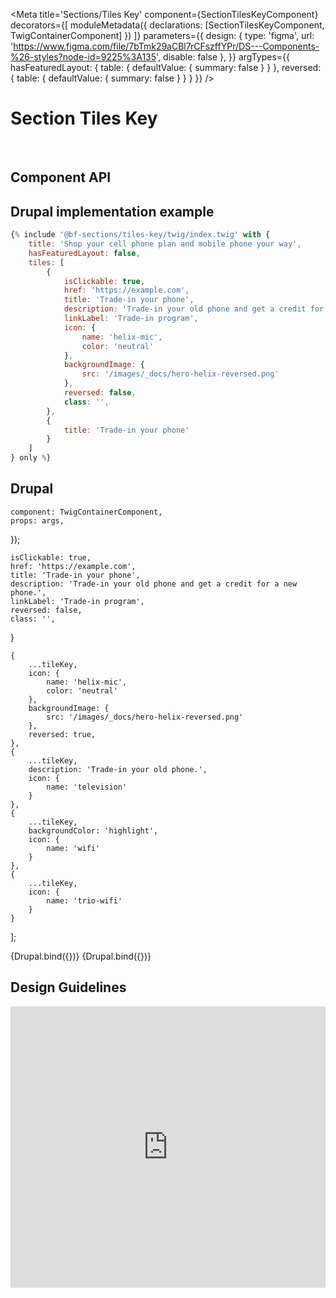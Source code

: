 
<Meta
    title='Sections/Tiles Key'
    component={SectionTilesKeyComponent}
    decorators={[
        moduleMetadata({ declarations: [SectionTilesKeyComponent, TwigContainerComponent] })
    ]}
    parameters={{
        design: {
            type: 'figma',
            url: 'https://www.figma.com/file/7bTmk29aCBl7rCFszffYPr/DS---Components-%26-styles?node-id=9225%3A135',
            disable: false
        },
    }}
    argTypes={{
        hasFeaturedLayout: {
            table: { defaultValue: { summary: false } }
        },
        reversed: {
            table: { defaultValue: { summary: false } }
        }
    }}
/>

# Section Tiles Key

<br/>

## Component API

<ArgsTable of={SectionTilesKeyComponent} />

## Drupal implementation example

```jsx
{% include '@bf-sections/tiles-key/twig/index.twig' with {
    title: 'Shop your cell phone plan and mobile phone your way',
    hasFeaturedLayout: false,
    tiles: [
        {
            isClickable: true,
            href: 'https://example.com',
            title: 'Trade-in your phone',
            description: 'Trade-in your old phone and get a credit for a new phone.',
            linkLabel: 'Trade-in program',
            icon: {
                name: 'helix-mic',
                color: 'neutral'
            },
            backgroundImage: {
                src: '/images/_docs/hero-helix-reversed.png'
            },
            reversed: false,
            class: '',
        },
        {
            title: 'Trade-in your phone'
        }
    ]
} only %}
```

## Drupal

    component: TwigContainerComponent,
    props: args,
});

    isClickable: true,
    href: 'https://example.com',
    title: 'Trade-in your phone',
    description: 'Trade-in your old phone and get a credit for a new phone.',
    linkLabel: 'Trade-in program',
    reversed: false,
    class: '',
}

    {
        ...tileKey,
        icon: {
            name: 'helix-mic',
            color: 'neutral'
        },
        backgroundImage: {
            src: '/images/_docs/hero-helix-reversed.png'
        },
        reversed: true,
    },
    {
        ...tileKey,
        description: 'Trade-in your old phone.',
        icon: {
            name: 'television'
        }
    },
    {
        ...tileKey,
        backgroundColor: 'highlight',
        icon: {
            name: 'wifi'
        }
    },
    {
        ...tileKey,
        icon: {
            name: 'trio-wifi'
        }
    }
];

<Canvas withSource='none'>
    <Story
        name='Drupal'
        height='600px'
        args={{
            elementPath: 'sections/tiles-key/_doc/template.drupal',
            title: 'Shop your cell phone plan and mobile phone your way',
            tiles
        }}
    >
        {Drupal.bind({})}
    </Story>
</Canvas>

<Canvas withSource='none'>
    <Story
        name='Drupal - With hasFeaturedLayout'
        height='600px'
        args={{
            elementPath: 'sections/tiles-key/_doc/template.drupal',
            title: 'Shop your cell phone plan and mobile phone your way',
            hasFeaturedLayout: true,
            tiles
        }}
    >
        {Drupal.bind({})}
    </Story>
</Canvas>

## Design Guidelines

<iframe width='100%' height='450' src='https://www.figma.com/file/7bTmk29aCBl7rCFszffYPr/DS---Components-%26-styles?node-id=9225%3A135' frameBorder='0' allowFullScreen></iframe>